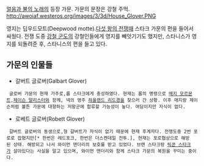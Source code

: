 [[얼음과 불의 노래]]의 등장 가문. 가문의 문장은 강철 주먹.
http://awoiaf.westeros.org/images/3/3d/House_Glover.PNG

영지는 딥우드모트(Deepwood motte).[[다섯 왕의 전쟁]]때 스타크 가문의 편을 들어서 싸웠다. 전쟁 도중 [[강철 군도]]의 강철인들에게 영지를 빼앗기기도 했지만, 스타니스가 영지를 되돌려준 후, 스타니스의 편을 들고 있다.
== 가문의 인물들 ==



* 갈버트 글로버(Galbart Glover)
  글로버 가문의 현재 가주로,롭 스타크에게 충성하였다. 현재는 롭의 명령으로 [[매지 모르몬트]],[[제이슨 말리스터]]와 함께, 넥의 영주 [[하울랜드 리드]]경을 찾으러 간 상황. 이후 매지랑 제이슨처럼 볼튼 가문에 대항하는 저항군에 합류할 가능성이 높다. 여담이지만 자식이 없다.



* 로베트 글로버(Robett Glover)
  갈버트 글로버의 동생으로,형 갈버트가 자식이 없기 때문에 현재 후계자다. 전쟁도중 2번 포로로 잡혔지만[* 한번은 레드포크, 한번은 더스켄데일 전투.], 현재는 포로협상으로 해방된 상태. 해방되고 나서 와이먼 맨더리의 보호를 받고 있었다. 브랜 스타크랑 [[릭콘 스타크]]가 살아있다는 사실을 알고 있으며, 와이먼 맨더리와 함께 스타크 가문의 복원을 꾸미는 중이다.

